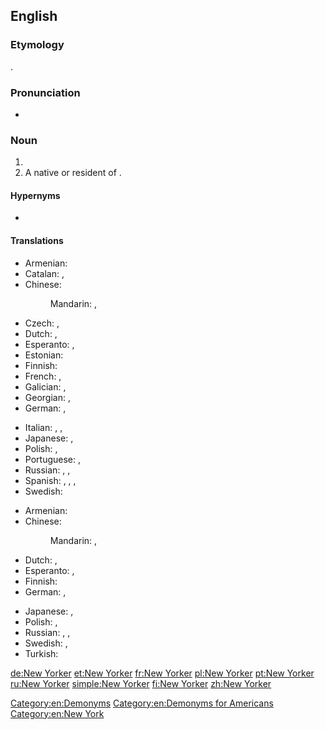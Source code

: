 ==English==

===Etymology===
{{suffix|New York|er|lang=en}}.

===Pronunciation===
* {{rhymes|ɔː(ɹ)kə(ɹ)|lang=en}}

===Noun===
{{en-noun|head=[[New York]][[-er|er]]}}

# {{l|en|A [[native]] or [[resident]] of the [[state]] of [[New York]] in the [[United States of America]].}}
# A native or resident of {{l|en|New York City}}.

====Hypernyms====
* {{l|en|American}}

====Translations====
{{trans-top|a native or resident of New York City}}
* Armenian: {{t|hy|նյույորքցի}}
* Catalan: {{t|ca|novaiorquès|m}}, {{t|ca|novaiorquesa|f}}
* Chinese:
*: Mandarin: {{t+|cmn|紐約人|sc=Hani}}, {{t|cmn|纽约人|tr=Niǔyuērén|sc=Hani}}
* Czech: {{t|cs|Newyorčan|m}}, {{t|cs|Newyorčanka|f}}
* Dutch: {{t|nl|New Yorker|m}}, {{t|nl|New Yorkse|f}}
* Esperanto: {{t|eo|Nov-Jorkano}}, {{t|eo|Novjorkano}}
* Estonian: {{t+|et|njuujorklane}}
* Finnish: {{t|fi|newyorkilainen}}
* French: {{t+|fr|New-Yorkais|m}}, {{t+|fr|New-Yorkaise|f}}
* Galician: {{t|gl|neoiorquino|m}}, {{t|gl|neoiorquina|f}}
* Georgian: {{t|ka|ნიუ-იორკელი}}, {{t|ka|ნიუ იორკელი}}
* German: {{t+|de|New Yorker|m}}, {{t|de|New Yorkerin|f}}
{{trans-mid}}
* Italian: {{t|it|newyorkese|m|f}}, {{t|it|newyorchese|m|f}}, {{qualifier|dated}} {{t|it|nuovaiorchese|m|f}}
* Japanese: {{t|ja|ニューヨーカー|tr=Nyū Yōkā|sc=Jpan}}, {{t|ja|ニューヨーク人|tr=Nyū Yōku-jin|sc=Jpan}}
* Polish: {{t+|pl|nowojorczyk|m}}, {{t+|pl|nowojorczanka|f}}
* Portuguese: {{t+|pt|nova-iorquino|m}}, {{t|pt|nova-iorquina|f}}
* Russian: {{t+|ru|нью-йо́ркец|m}}, {{t|ru|[[жи́тель]] [[Нью-Йорк|Нью-Йо́рка]]|m}}, {{t|ru|[[жи́тельница]] [[Нью-Йорк|Нью-Йо́рка]]|f}}
* Spanish: {{t|es|neoyorkino|m}}, {{t+|es|neoyorquino|m}}, {{t|es|neoyorkina|f}}, {{t+|es|neoyorquina|f}}
* Swedish: {{t|sv|New York-bo|c}}
{{trans-bottom}}

{{trans-top|a native or resident of the state of New York}}
* Armenian: {{t|hy|նյույորքցի}}
* Chinese:
*: Mandarin: {{t+|cmn|紐約人|sc=Hani}}, {{t|cmn|纽约人|tr=Niǔyuērén|sc=Hani}}
* Dutch: {{t|nl|New Yorker|m}}, {{t|nl|New Yorkse|f}}
* Esperanto: {{t|eo|Nov-Jorkiano}}, {{t|eo|Novjorkiano}}
* Finnish: {{t|fi|newyorkilainen}}
* German: {{t+|de|New Yorker|m}}, {{t|de|New Yorkerin|f}}
{{trans-mid}}
* Japanese: {{t|ja|ニューヨーカー|tr=Nyū Yōkā|sc=Jpan}}, {{t|ja|ニューヨーク人|tr=Nyū Yōku-jin|sc=Jpan}}
* Polish: {{t+|pl|Nowojorczyk|m}}, {{t+|pl|Nowojorczanka|f}}
* Russian: {{t+|ru|нью-йо́ркец|m}}, {{t|ru|[[жи́тель]] [[штат|шта́та]] [[Нью-Йо́рк]]|m}}, {{t|ru|[[жи́тельница]] [[штат|шта́та]] [[Нью-Йо́рк]]|f}}
* Swedish: {{t|sv|new yorkare|c}}, {{t|sv|new yorkbo|c}}
* Turkish: {{t|tr|New Yorklu}}
{{trans-bottom}}

[[Category:en:Demonyms]]
[[Category:en:Demonyms for Americans]]
[[Category:en:New York]]

[[de:New Yorker]]
[[et:New Yorker]]
[[fr:New Yorker]]
[[pl:New Yorker]]
[[pt:New Yorker]]
[[ru:New Yorker]]
[[simple:New Yorker]]
[[fi:New Yorker]]
[[zh:New Yorker]]
